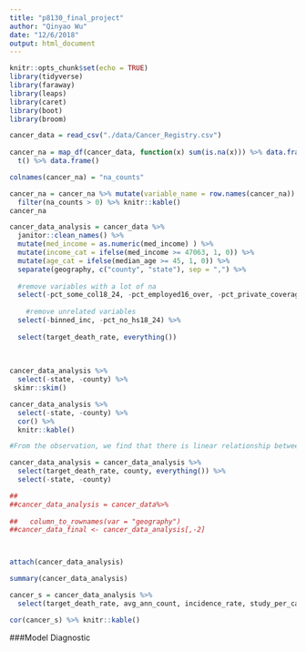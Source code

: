 ```yaml
---
title: "p8130_final_project"
author: "Qinyao Wu"
date: "12/6/2018"
output: html_document
---
```


```r
knitr::opts_chunk$set(echo = TRUE)
library(tidyverse)
library(faraway)
library(leaps)
library(caret)
library(boot)
library(broom)
```

```r

cancer_data = read_csv("./data/Cancer_Registry.csv") 
 
cancer_na = map_df(cancer_data, function(x) sum(is.na(x))) %>% data.frame() %>%
  t() %>% data.frame()

colnames(cancer_na) = "na_counts"

cancer_na = cancer_na %>% mutate(variable_name = row.names(cancer_na)) %>% select(2, 1) %>%
  filter(na_counts > 0) %>% knitr::kable()
cancer_na

```

```r
cancer_data_analysis = cancer_data %>% 
  janitor::clean_names() %>% 
  mutate(med_income = as.numeric(med_income) ) %>% 
  mutate(income_cat = ifelse(med_income >= 47063, 1, 0)) %>% 
  mutate(age_cat = ifelse(median_age >= 45, 1, 0)) %>%
  separate(geography, c("county", "state"), sep = ",") %>%
  
  #remove variables with a lot of na
  select(-pct_some_col18_24, -pct_employed16_over, -pct_private_coverage_alone, -med_income) %>% 
  
    #remove unrelated variables
  select(-binned_inc, -pct_no_hs18_24) %>% 
 
  select(target_death_rate, everything())
  
  
  
cancer_data_analysis %>% 
  select(-state, -county) %>% 
 skimr::skim()

cancer_data_analysis %>% 
  select(-state, -county) %>% 
  cor() %>% 
  knitr::kable()

#From the observation, we find that there is linear relationship between avg_ann_count and avg_deaths_per_year, avg_deaths_per_year and pop_est_2015 this migh cause multicolinearity. remove avg_death_per_year

cancer_data_analysis = cancer_data_analysis %>% 
  select(target_death_rate, county, everything()) %>% 
  select(-state, -county)

##
##cancer_data_analysis = cancer_data%>%
 
##   column_to_rownames(var = "geography")
##cancer_data_final <- cancer_data_analysis[,-2]



attach(cancer_data_analysis)

summary(cancer_data_analysis)
```


```r
cancer_s = cancer_data_analysis %>%
  select(target_death_rate, avg_ann_count, incidence_rate, study_per_cap, income_cat, age_cat, pct_private_coverage, pct_asian, percent_married, avg_household_size)

cor(cancer_s) %>% knitr::kable()
```


###Model Diagnostic

```r

```

